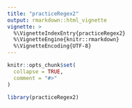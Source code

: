 ```yaml
---
title: "practiceRegex2"
output: rmarkdown::html_vignette
vignette: >
  %\VignetteIndexEntry{practiceRegex2}
  %\VignetteEngine{knitr::rmarkdown}
  %\VignetteEncoding{UTF-8}
---
```


```r
knitr::opts_chunk$set(
  collapse = TRUE,
  comment = "#>"
)
```

```r
library(practiceRegex2)
```
